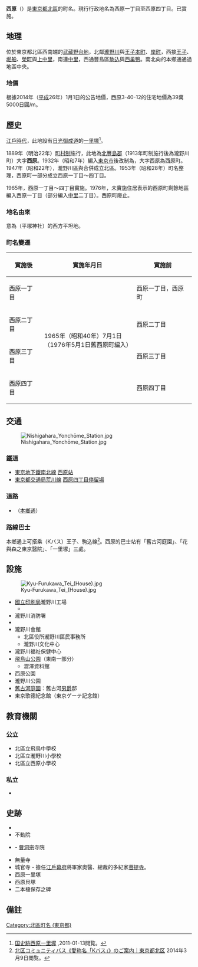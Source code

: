 {{Pathnav|日本|東京都|[[北區_(東京都)|北區]]|frame=1}}
{{Infobox Settlement
|official_name =  西原
|settlement_type = [[町|町]]
|native_name =
|image_skyline = Tokyo Route 455 -02.jpg
|imagesize = 250px
|image_caption = 西原一里塚
|image_flag =
|image_seal =
| image_map =
| map_caption = 西原的位置
|pushpin_map = Tokyo city
|latd=35|latm=44|lats=45.25|latNS=N
|longd=139|longm=44|longs=32.29|longEW=E
|subdivision_type = [[國家|國家]]
|subdivision_name = [[File:Flag_of_Japan.svg|border]] [[日本|日本]]
|subdivision_type1 = [[都道府縣|都道府縣]]
|subdivision_name1 = [[File:Flag_of_Tokyo_Prefecture.svg|25px]] [[東京都|東京都]]
|subdivision_type2 = [[東京都特別區|特別區]]
|subdivision_name2 = [[File:Flag_of_Kita,_Tokyo.svg|25px]] [[北區_(東京都)|北區]]
|subdivision_type3 = [[地區|地區]]
|subdivision_name3 = {{link-ja|瀧野川區|滝野川区|瀧野川地區}}
|established_title =
|established_date =
|government_type =
|leader_title =
|leader_name =
|area_magnitude =
|area_total_sq_mi =
|area_total_km2 = 0.988
|area_land_sq_mi =
|area_land_km2 =
|area_urban_sq_mi =
|area_urban_km2 =
|area_metro_km2 =
|area_metro_sq_mi =
|population_as_of= 2014年（平成26年）9月1日
|population_footnotes = <ref>[http://www.city.kita.tokyo.jp/docs/digital/1108/atts/110811/attachment/attachment.xls 世帯と人口｜東京都北区] {{webarchive|url=https://web.archive.org/web/20140913102431/http://www.city.kita.tokyo.jp/docs/digital/1108/atts/110811/attachment/attachment.xls |date=2014-09-13 }}</ref>
|population_total = 16813
|population_urban =
|population_metro =
|population_density_sq_mi =
|population_density_km2 = auto
| timezone = [[日本標準時間|JST]]
| utc_offset = +9
|timezone_DST =
|utc_offset_DST =
|elevation_footnotes=
|elevation_m =
|elevation_ft =
|postal_code_type = [[郵遞區號|郵遞區號]]
|postal_code = 114-0024（{{link-ja|王子郵便局|王子郵便局}}管區）
|area_code = 03（東京MA）
|registration_plate = 練馬
|website =
|footnotes = ※座標在西原站
}}
'''西原'''（{{jpn|j=西ヶ原|hg=にしがはら|rm=Nishigahara|f=y}}）是[[東京都|東京都]][[北區_(東京都)|北區]]的町名。現行行政地名為西原一丁目至西原四丁目。已實施{{link-ja|住居表示|住居表示}}。

== 地理 ==
位於東京都北區西南端的[[武藏野台地|武藏野台地]]，北鄰[[瀧野川_(東京都北區)|瀧野川]]與[[王子本町|王子本町]]、[[岸町_(東京都北區)|岸町]]，西接[[王子_(東京都北區)|王子]]、[[堀船|堀船]]、[[榮町_(東京都北區)|榮町]]與[[上中里|上中里]]，南連[[中里_(東京都北區)|中里]]，西通豐島區[[駒込|駒込]]與[[西巢鴨|西巢鴨]]。南北向的本鄉通通過地區中央。

=== 地價 ===
根據2014年（[[平成|平成]]26年）1月1日的公告地價，西原3-40-12的住宅地價為39萬5000日圓/m{{sup|2}}。

== 歷史 ==
[[江戶時代|江戶時代]]，此地設有[[日光御成街道|日光御成道]]的[[一里塚|一里塚]]<ref>[http://www.city.kita.tokyo.jp/misc/history/history/da01.htm 国史跡西原一里塚] {{Wayback|url=http://www.city.kita.tokyo.jp/misc/history/history/da01.htm |date=20140717072456 }},2011-01-13閲覧。</ref>。

1889年（明治22年）[[町村制|町村制]]施行，此地為[[北豐島郡|北豐島郡]]{{link-ja|瀧野川町|滝野川町|瀧野川村}}（1913年町制施行後為瀧野川町）大字'''西原'''。1932年（昭和7年）編入[[東京市|東京市]]後改制為{{link-ja|瀧野川區|滝野川区}}，大字西原為西原町。1947年（昭和22年），瀧野川區與{{link-ja|王子區|王子区}}合併成立北區。1953年（昭和28年）町名整理，西原町一部分成立西原一丁目〜四丁目。

1965年，西原一丁目〜四丁目實施{{link-ja|住居表示|住居表示}}。1976年，未實施住居表示的西原町剩餘地區編入西原一丁目（部分編入[[中里_(東京都北區)|中里]]二丁目）。西原町廢止。

=== 地名由來 ===
意為{{link-ja|平塚城|平塚城}}（平塚神社）的西方平坦地。

=== 町名變遷 ===
{| class="wikitable"
|-
!實施後
!實施年月日
!實施前
|-
|西原一丁目
|rowspan="4"|1965年（昭和40年）7月1日<br />（1976年5月1日舊西原町編入）
|西原一丁目，西原町
|-
|西原二丁目
|西原二丁目
|-
|西原三丁目
|西原三丁目
|-
|西原四丁目
|西原四丁目
|}

== 交通 ==
[[File:Nishigahara_Yonchōme_Station.jpg|thumb]]

=== 鐵道 ===
* [[東京地下鐵|東京地下鐵]][[東京地下鐵南北線|南北線]] [[西原站_(東京都)|西原站]]
* [[東京都交通局|東京都交通局]][[都電荒川線|荒川線]] [[西原四丁目站|西原四丁目停留場]]

=== 道路 ===
* {{link-ja|東京都道455號本鄉赤羽線|東京都道455号本郷赤羽線}}（[[本鄉通_(東京都)|本鄉通]]）

=== 路線巴士 ===
本鄉通上可搭乘{{link-ja|北區社區巴士|北区コミュニティバス}}（Kバス）王子、駒込線<ref>[http://www.city.kita.tokyo.jp/docs/service/648/064808.htm 北区コミュニティバス《愛称名「Kバス」》のご案内｜東京都北区] {{Wayback|url=http://www.city.kita.tokyo.jp/docs/service/648/064808.htm |date=20141008120043 }} 2014年3月9日閲覧。</ref>。西原的巴士站有「舊古河庭園」、「花與森之東京醫院」、「一里塚」三處。

== 設施 ==
[[File:Kyu-Furukawa_Tei_(House).jpg|thumb]]
* [[國立印刷局|國立印刷局]]瀧野川工場
** {{link-ja|國立印刷局東京醫院|国立印刷局東京病院}}
* 瀧野川消防署
* {{link-ja|瀧野川警察署|滝野川警察署}}
* 瀧野川會館
** 北區役所瀧野川區民事務所
** 瀧野川文化中心
* 瀧野川福祉保健中心
* [[飛鳥山公園|飛鳥山公園]]（東南一部分）
** 澀澤資料館
* 西原公園
* 瀧野川公園
* [[舊古河庭園|舊古河庭園]]：舊古河[[男爵|男爵]]邸
* 東京歌德紀念館（東京ゲーテ記念館）

== 教育機關 ==
=== 公立 ===
* 北區立飛鳥中學校
* 北區立瀧野川小學校
* 北區立西原小學校
=== 私立 ===
* {{link-ja|武藏野中學校、高等學校|武蔵野中学校・高等学校}}

== 史跡 ==
* {{link-ja|七社神社 (東京都北區)|七社神社 (東京都北区)|七社神社}}
* 不動院
* {{link-ja|昌林寺 (東京都北區)|昌林寺 (東京都北区)|昌林寺}} - [[曹洞宗|曹洞宗]]寺院
* 無量寺
* 城官寺 - 擔任[[江戶幕府|江戶幕府]]將軍家奧醫、{{link-ja|醫學館|医学館}}總裁的多紀家[[菩提寺|菩提寺]]。
* 西原一里塚
* 西原貝塚
* 二本榎保存之碑

== 備註 ==
{{Reflist}}

{{東京都北區的町名}}
{{DEFAULTSORT:Nishigahara}}
[[Category:北區町名_(東京都)|Category:北區町名 (東京都)]]